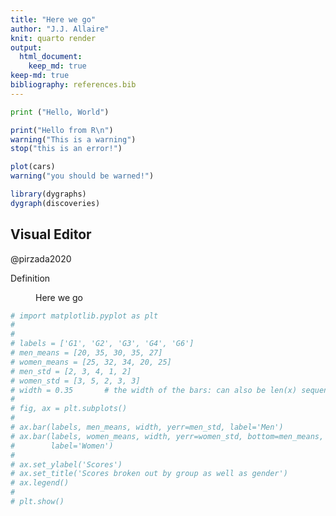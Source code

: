 ```yaml
---
title: "Here we go"
author: "J.J. Allaire"
knit: quarto render
output: 
  html_document: 
    keep_md: true
keep-md: true
bibliography: references.bib
---
```


```python
print ("Hello, World")
```

```r
print("Hello from R\n")
warning("This is a warning")
stop("this is an error!")
```

```r
plot(cars)
warning("you should be warned!")
```


```r
library(dygraphs)
dygraph(discoveries)
```


## Visual Editor

@pirzada2020

Definition

: Here we go

```python
# import matplotlib.pyplot as plt
# 
# 
# labels = ['G1', 'G2', 'G3', 'G4', 'G6']
# men_means = [20, 35, 30, 35, 27]
# women_means = [25, 32, 34, 20, 25]
# men_std = [2, 3, 4, 1, 2]
# women_std = [3, 5, 2, 3, 3]
# width = 0.35       # the width of the bars: can also be len(x) sequence
# 
# fig, ax = plt.subplots()
# 
# ax.bar(labels, men_means, width, yerr=men_std, label='Men')
# ax.bar(labels, women_means, width, yerr=women_std, bottom=men_means,
#        label='Women')
# 
# ax.set_ylabel('Scores')
# ax.set_title('Scores broken out by group as well as gender')
# ax.legend()
# 
# plt.show()
```

